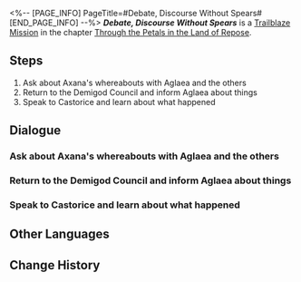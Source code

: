 <%-- [PAGE_INFO]
PageTitle=#Debate, Discourse Without Spears#
[END_PAGE_INFO] --%>
{{Stub|Dialogue.}}
{{Mission Infobox
|id            = 1040304
|title         = 
|image         = Mission Debate, Discourse Without Spears.png{{subst:void|<!--$UPLOAD:<<SpriteOutput/Chronicle/1040304.png>-<Mission Debate, Discourse Without Spears.png>-<Fate's Atlas Images>>-->}}
|type          = Trailblaze
|event_name    = 
|chapter       = Through the Petals in the Land of Repose
|requirements  = [[Trailblaze Mission]] ''[[Papyrus, Read the Blasphemer's Will]]'' completed
|summary       = To prevent the Reason Coreflame from falling into the Council of Elders's scheming hands, you and Aglaea raced to Dawncloud, hoping to take Anaxa away. However, during a public assembly, the Council shifted blame onto the Chrysos Heir. Backed by Anaxa and Castorice, Elder Caenis promoted the possibility of "return to Era Chrysea," leaving the decision to citizens' assembly on whether to halt the Flame-Chase Journey.
|characters    = Aglaea; Anaxa; Caenis; Castorice; Krateros; Lygus; Nosy Councilor; Phainon; Steadfast Councilor; Trailblazer
|startLocation = [[Amphoreus]] - [["Demigod Council" Dawncloud]]
|world         = Amphoreus
|area          = "Demigod Council" Dawncloud
|prev          = Papyrus, Read the Blasphemer's Will
|next          = Broken Dream, Enlighten From the Beyond
|rewards       = Trailblaze EXP*800; Stellar Jade*100; Traveler's Guide*5; Refined Aether*5; Celestial Ambrosia*200; Hymn of Dawn*1 { text = ''Hymn of Dawn'' }; Credit*60,000
}}
'''''Debate, Discourse Without Spears''''' is a [[Trailblaze Mission]] in the chapter [[Through the Petals in the Land of Repose]].

==Steps==
# Ask about Axana's whereabouts with Aglaea and the others
# Return to the Demigod Council and inform Aglaea about things
# Speak to Castorice and learn about what happened

<!--
==Gameplay Notes==

--><!--
==Trial Character==

-->
==Dialogue==
{{Stub Dialogue}}
===Ask about Axana's whereabouts with Aglaea and the others{{subst:void|<!--104030401-->}}===
{{Mission Description|type=trailblaze|location="Demigod Council" Dawncloud|After discovering Anaxagoras had fled to the Council of Elders, Aglaea rushed to Dawncloud to confront the Council about the Coreflames.<br />The scholar appears to share the same condition as (Trailblazer). This might hold the key to {{MC|f=her|m=his}} salvation.}}
{{Dialogue Start}}
:{{tx}}
{{Dialogue End}}

===Return to the Demigod Council and inform Aglaea about things{{subst:void|<!--104030404-->}}===
{{Mission Description|type=trailblaze|location="Demigod Council" Dawncloud|update|After discovering Anaxagoras had fled to the Council of Elders, Aglaea rushed to Dawncloud to confront the Council.<br />Deliver Mydei's warning to Aglaea.}}
{{Dialogue Start}}
:{{tx}}
{{Dialogue End}}

===Speak to Castorice and learn about what happened{{subst:void|<!--104030407-->}}===
{{Mission Description|type=trailblaze|location="Demigod Council" Dawncloud|update|As Castorice and Anaxagoras back the Council of Elders' plan to "return to Era Chrysea," "pausing the Flame-Chase Journey" has become a matter for the citizens' assembly.<br />Let's hear why Castorice publicly "abandoned" the Flame-Chase Journey. There must be more to this story.}}
{{Dialogue Start}}
:{{tx}}
{{Dialogue End}}

==Other Languages==
{{Other Languages
|en   = Debate, Discourse Without Spears
|zhs  = 争辩啊，代长矛分庭抗礼
|zht  = 爭辯啊，代長矛分庭抗禮
|ja   = 論争よ、長槍に代わり対立せよ
|ko   = 논쟁이여, 창 대신 맞서라
|es   = Debate, crea un discurso sin armas
|fr   = Ô débat, telle la lance acérée, tu tiens tête avec fierté
|ru   = О спор, где не поднимаются копья
|th   = การถกเถียงเอ๋ย จงห้ำหั่นแทนคมหอก
|vi   = Tranh Luận Đi, Biện Luận Thay Vì Giáo Mác
|de   = O Debatte, speerloser Wettstreit
|id   = Perdebatan, Setara Tanpa Tombak
|pt   = Debate, Discurso Sem Lanças
}}

==Change History==
{{Change History|3.2}}
